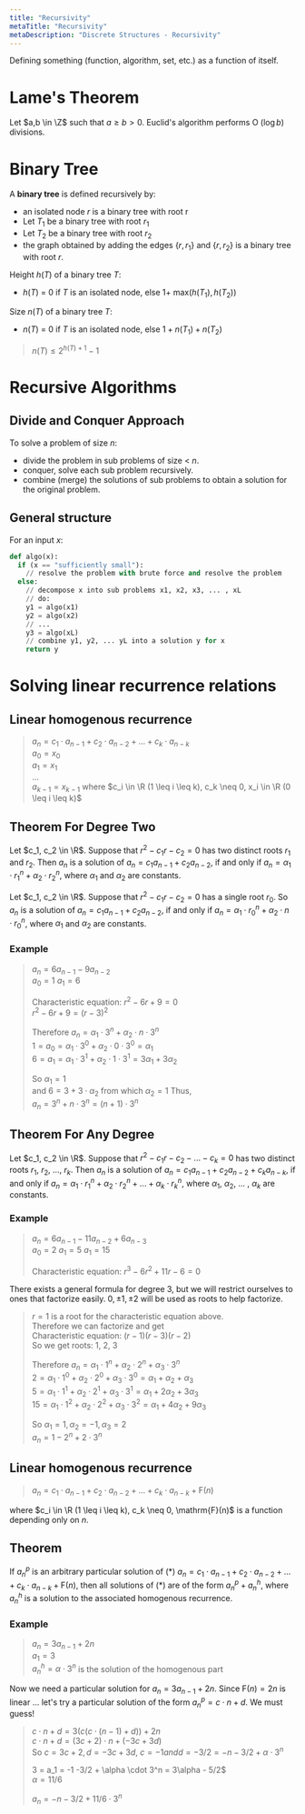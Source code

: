 ```yaml
---
title: "Recursivity"
metaTitle: "Recursivity"
metaDescription: "Discrete Structures - Recursivity"
---
```


<link
  rel="stylesheet"
  href="https://cdn.jsdelivr.net/npm/katex@0.11.0/dist/katex.min.css"
  integrity="sha384-BdGj8xC2eZkQaxoQ8nSLefg4AV4/AwB3Fj+8SUSo7pnKP6Eoy18liIKTPn9oBYNG"
  crossOrigin="anonymous"
/>

Defining something (function, algorithm, set, etc.) as a function of itself.

# Lame's Theorem

Let $a,b \in \Z$ such that $a \geq b > 0$. Euclid's algorithm performs O $(\log{b})$ divisions.

# Binary Tree 

A **binary tree** is defined recursively by:
- an isolated node $r$ is a binary tree with root r
- Let $T_1$ be a binary tree with root $r_1$
- Let $T_2$ be a binary tree with root $r_2$
- the graph obtained by adding the edges {$r, r_1$} and {$r, r_2$} is a binary tree with root $r$.

Height $h(T)$ of a binary tree $T$:
- $h(T)$ = 0 if $T$ is an isolated node, else $1 +$ max$(h(T_1), h(T_2))$

Size $n(T)$ of a binary tree $T$:
- $n(T)$ = 0 if $T$ is an isolated node, else $1+n(T_1)+n(T_2)$

> $n(T) \leq 2^{h(T) + 1} - 1$

# Recursive Algorithms

## Divide and Conquer Approach
To solve a problem of size $n$:
- divide the problem in sub problems of size < $n$.
- conquer, solve each sub problem recursively.
- combine (merge) the solutions of sub problems to obtain a solution for the original problem.

## General structure

For an input $x$:
```Python
def algo(x):
  if (x == "sufficiently small"):
    // resolve the problem with brute force and resolve the problem
  else:
    // decompose x into sub problems x1, x2, x3, ... , xL
    // do:
    y1 = algo(x1)
    y2 = algo(x2)
    // ...
    y3 = algo(xL)
    // combine y1, y2, ... yL into a solution y for x
    return y
```

# Solving linear recurrence relations

## Linear homogenous recurrence
> $a_n = c_1 \cdot a_{n-1} + c_2 \cdot a_{n-2} + ... + c_k \cdot a_{n-k}$  
> $a_0 = x_0$  
> $a_1 = x_1$  
> ...  
> $a_{k-1} = x_{k-1}$
where $c_i \in \R (1 \leq i \leq k), c_k \neq 0, x_i \in \R (0 \leq i \leq k)$

## Theorem For Degree Two

Let $c_1, c_2 \in \R$. Suppose that $r^2-c_1r-c_2 = 0$ has two distinct roots $r_1$ and $r_2$. Then $a_n$ is a solution of $a_n = c_1a_{n-1} + c_2a_{n-2}$, if and only if $a_n = \alpha_1 \cdot r_1^n + \alpha_2 \cdot r_2^n$, where $\alpha_1$ and $\alpha_2$ are constants.

Let $c_1, c_2 \in \R$. Suppose that $r^2-c_1r-c_2 = 0$ has a single root $r_0$. So $a_n$ is a solution of $a_n = c_1a_{n-1} + c_2a_{n-2}$, if and only if $a_n = \alpha_1 \cdot r_0^n + \alpha_2 \cdot n \cdot r_0^n$, where $\alpha_1$ and $\alpha_2$ are constants.

### Example
> $a_n = 6a_{n-1} - 9a_{n-2}$  
> $a_0 = 1$
> $a_1 = 6$
> 
> Characteristic equation: $r^2 - 6r+9=0$  
> $r^2-6r+9 = (r-3)^2$  
>
> Therefore $a_n = \alpha_1\cdot 3^n + \alpha_2\cdot n \cdot 3^n$  
> $1 = a_0 = \alpha_1\cdot 3^0 + \alpha_2 \cdot 0 \cdot 3^0 = \alpha_1$  
> $6 = a_1 = \alpha_1\cdot3^1 + \alpha_2 \cdot 1 \cdot 3^1 = 3\alpha_1 + 3\alpha_2$  
>
> So $\alpha_1 = 1$  
> and $6 = 3+3\cdot\alpha_2$ from which $\alpha_2 = 1$
> Thus,  
> $a_n = 3^n + n\cdot 3^n = (n+1) \cdot 3^n$


## Theorem For Any Degree

Let $c_1, c_2 \in \R$. Suppose that $r^2-c_1r-c_2 - ... - c_k = 0$ has two distinct roots $r_1$, $r_2$, ..., $r_k$. Then $a_n$ is a solution of $a_n = c_1a_{n-1} + c_2a_{n-2} + c_ka_{n-k}$, if and only if $a_n = \alpha_1 \cdot r_1^n + \alpha_2 \cdot r_2^n + ... + \alpha_k\cdot r_k^n$, where $\alpha_1$, $\alpha_2$, ... , $\alpha_k$ are constants.

### Example 

> $a_n = 6a_{n-1} - 11a_{n-2} + 6a_{n-3}$  
> $a_0 = 2$
> $a_1 = 5$
> $a_1 = 15$
> 
> Characteristic equation: $r^3 - 6r^2+11r-6=0$  

There exists a general formula for degree 3, but we will restrict ourselves to ones that factorize easily. $0, \pm 1, \pm 2$ will be used as roots to help factorize.

> $r=1$ is a root for the characteristic equation above.  
> Therefore we can factorize and get  
> Characteristic equation: $(r-1)(r-3)(r-2)$  
> So we get roots: 1, 2, 3
> 
> Therefore $a_n = \alpha_1\cdot 1^n + \alpha_2\cdot 2^n + \alpha_3 \cdot 3^n$  
> $2 = \alpha_1\cdot 1^0 + \alpha_2\cdot 2^0 + \alpha_3 \cdot 3^0 = \alpha_1 + \alpha_2 + \alpha_3$  
> $5 = \alpha_1\cdot 1^1 + \alpha_2\cdot 2^1 + \alpha_3 \cdot 3^1 = \alpha_1 + 2\alpha_2 + 3\alpha_3$  
> $15 = \alpha_1\cdot 1^2 + \alpha_2\cdot 2^2 + \alpha_3 \cdot 3^2 = \alpha_1 + 4\alpha_2 + 9\alpha_3$
>
> So $\alpha_1 = 1,  \alpha_2 = -1, \alpha_3 = 2$  
> $a_n = 1-2^n + 2\cdot 3^n$

## Linear homogenous recurrence

> $a_n = c_1 \cdot a_{n-1} + c_2 \cdot a_{n-2} + ... + c_k \cdot a_{n-k} + \mathrm{F}(n)$  

where $c_i \in \R (1 \leq i \leq k), c_k \neq 0, \mathrm{F}(n)$ is a function depending only on $n$.

## Theorem

If $a^p_n$ is an arbitrary particular solution of (\*) $a_n = c_1 \cdot a_{n-1} + c_2 \cdot a_{n-2} + ... + c_k \cdot a_{n-k} + \mathrm{F}(n)$, then all solutions of (\*) are of the form $a_n^p + a_n^h$, where $a_n^h$ is a solution to the associated homogenous recurrence.

### Example
> $a_n = 3a_{n-1} + 2n$  
> $a_1 = 3$  
> $a_n^h = \alpha\cdot 3^n$ is the solution of the homogenous part 

Now we need a particular solution for $a_n = 3a_{n-1}+ 2n$. Since $\mathrm{F}(n) = 2n$ is linear ... let's try a particular solution of the form $a_n^p = c\cdot n + d$. We must guess!

> $c\cdot n + d = 3(c(c\cdot (n-1) + d)) + 2n$    
> $c\cdot n + d = (3c+2) \cdot n + (-3c + 3d)$  
> So $c = 3c+2, d = -3c + 3d$,
> $c=-1 and d = -3/2 = -n -3/2+\alpha\cdot 3^n$
>
> 3 = a_1 = -1 -3/2 + \alpha \cdot 3^n = 3\alpha - 5/2$  
> $\alpha = 11/6$
> 
> $a_n = -n -3/2+ 11/6\cdot 3^n$